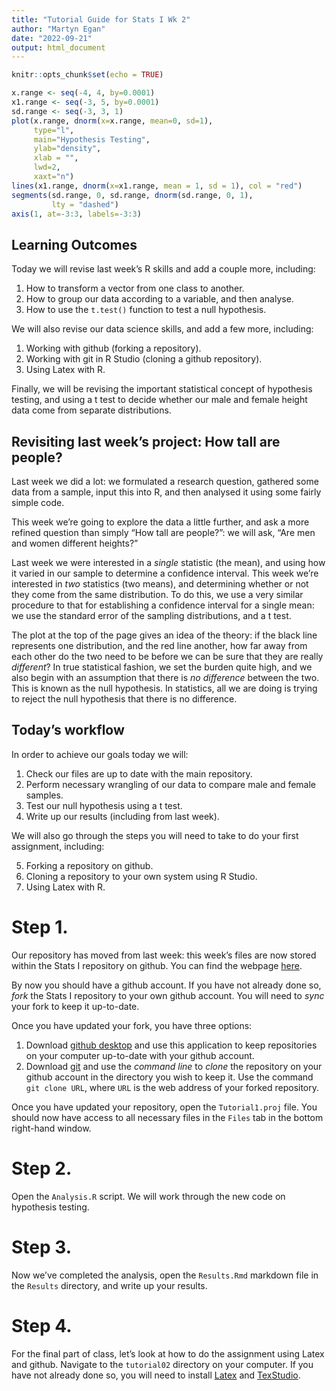 ```yaml
---
title: "Tutorial Guide for Stats I Wk 2"
author: "Martyn Egan"
date: "2022-09-21"
output: html_document
---
```


```r
knitr::opts_chunk$set(echo = TRUE)
```

```r
x.range <- seq(-4, 4, by=0.0001)
x1.range <- seq(-3, 5, by=0.0001)
sd.range <- seq(-3, 3, 1)
plot(x.range, dnorm(x=x.range, mean=0, sd=1), 
     type="l",                                        
     main="Hypothesis Testing",
     ylab="density",
     xlab = "",
     lwd=2,
     xaxt="n")
lines(x1.range, dnorm(x=x1.range, mean = 1, sd = 1), col = "red")
segments(sd.range, 0, sd.range, dnorm(sd.range, 0, 1), 
         lty = "dashed")
axis(1, at=-3:3, labels=-3:3)
```

## Learning Outcomes

Today we will revise last week's R skills and add a couple more, including:

1. How to transform a vector from one class to another.
2. How to group our data according to a variable, and then analyse.
3. How to use the `t.test()` function to test a null hypothesis.

We will also revise our data science skills, and add a few more, including:

1. Working with github (forking a repository).
2. Working with git in R Studio (cloning a github repository).
3. Using Latex with R.

Finally, we will be revising the important statistical concept of hypothesis testing, and using a t test to decide whether our male and female height data come from separate distributions.

## Revisiting last week's project: How tall are people?

Last week we did a lot: we formulated a research question, gathered some data from a sample, input this into R, and then analysed it using some fairly simple code. 

This week we're going to explore the data a little further, and ask a more refined question than simply "How tall are people?": we will ask, "Are men and women different heights?"

Last week we were interested in a *single* statistic (the mean), and using how it varied in our sample to determine a confidence interval. This week we're interested in *two* statistics (two means), and determining whether or not they come from the same distribution. To do this, we use a very similar procedure to that for establishing a confidence interval for a single mean: we use the standard error of the sampling distributions, and a t test. 

The plot at the top of the page gives an idea of the theory: if the black line represents one distribution, and the red line another, how far away from each other do the two need to be before we can be sure that they are really *different*? In true statistical fashion, we set the burden quite high, and we also begin with an assumption that there is *no difference* between the two. This is known as the null hypothesis. In statistics, all we are doing is trying to reject the null hypothesis that there is no difference.

## Today's workflow

In order to achieve our goals today we will:

1. Check our files are up to date with the main repository.
2. Perform necessary wrangling of our data to compare male and female samples.
3. Test our null hypothesis using a t test.
4. Write up our results (including from last week).

We will also go through the steps you will need to take to do your first assignment, including:

5. Forking a repository on github.
6. Cloning a repository to your own system using R Studio.
7. Using Latex with R.

# Step 1.

Our repository has moved from last week: this week's files are now stored within the Stats I repository on github. You can find the webpage [here](https://github.com/ASDS-TCD/StatsI_Fall2022). 

By now you should have a github account. If you have not already done so, *fork* the Stats I repository to your own github account. You will need to *sync* your fork to keep it up-to-date.

Once you have updated your fork, you have three options:

1. Download [github desktop](https://desktop.github.com/) and use this application to keep repositories on your computer up-to-date with your github account.
2. Download [git](https://git-scm.com/) and use the *command line* to *clone* the repository on your github account in the directory you wish to keep it. Use the command `git clone URL`, where `URL` is the web address of your forked repository.

Once you have updated your repository, open the `Tutorial1.proj` file. You should now have access to all necessary files in the `Files` tab in the bottom right-hand window.

# Step 2.

Open the `Analysis.R` script. We will work through the new code on hypothesis testing. 

# Step 3.

Now we've completed the analysis, open the `Results.Rmd` markdown file in the `Results` directory, and write up your results.

# Step 4.

For the final part of class, let's look at how to do the assignment using Latex and github. Navigate to the `tutorial02` directory on your computer. If you have not already done so, you will need to install [Latex](https://www.latex-project.org/get/) and [TexStudio](https://www.texstudio.org/).
